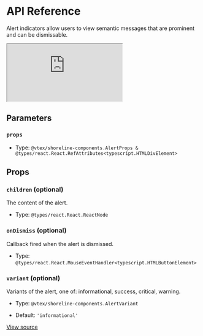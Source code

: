 # API Reference

Alert indicators allow users to view semantic messages that are prominent and can be dismissable.

<iframe src="https://620e870c28c4ae003a705d42-frvkysbnwv.chromatic.com/?path=/story/components-alert--play&full=1&shortcuts=false&singleStory=true" 
    style={{"width":"100%","height":600,"border":0,"borderRadius":4}}></iframe>

## Parameters

### `props`

- Type: `@vtex/shoreline-components.AlertProps & @types/react.React.RefAttributes<typescript.HTMLDivElement>`

## Props

### `children` (optional)

The content of the alert.

- Type: `@types/react.React.ReactNode`

### `onDismiss` (optional)

Callback fired when the alert is dismissed.

- Type: `@types/react.React.MouseEventHandler<typescript.HTMLButtonElement>`

### `variant` (optional)

Variants of the alert, one of: informational, success, critical, warning.

- Type: `@vtex/shoreline-components.AlertVariant`

- Default: `'informational'`

[View source](https://github.com/vtex/shoreline/blob/495e78210/packages/components/src/alert/alert.tsx#L22)

